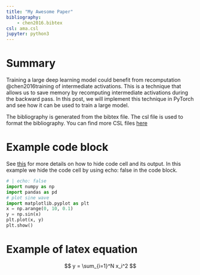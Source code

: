 ```yaml
---
title: "My Awesome Paper"
bibliography: 
    - chen2016.bibtex
csl: ama.csl
jupyter: python3
---
```


# Summary

Training a large deep learning model could benefit from recomputation @chen2016training of intermediate activations. This is a technique that allows us to save memory by recomputing intermediate activations during the backward pass. In this post, we will implement this technique in PyTorch and see how it can be used to train a large model.

The bibliography is generated from the bibtex file. The csl file is used to format the bibliography. You can find more CSL files [here](https://github.com/citation-style-language/styles)

# Example code block

See [this](https://quarto.org/docs/reference/cells/cells-jupyter.html) for more details on how to hide code cell and its output. In this example we hide the code cell by using echo: false in the code block.
    
```python
# | echo: false
import numpy as np
import pandas as pd
# plot sine wave
import matplotlib.pyplot as plt
x = np.arange(0, 10, 0.1)
y = np.sin(x)
plt.plot(x, y)
plt.show()
```

# Example of latex equation
$$
y = \sum_{i=1}^N x_i^2
$$